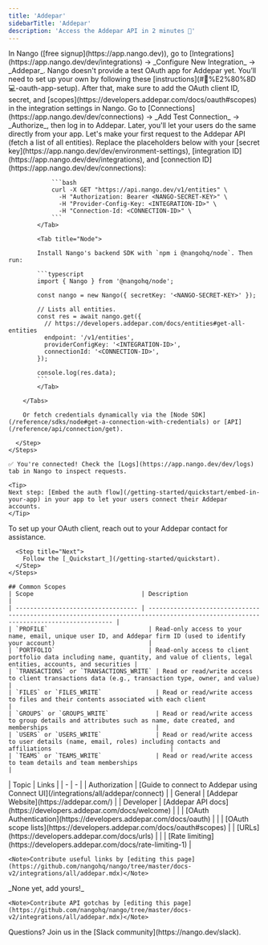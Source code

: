 ```yaml
---
title: 'Addepar'
sidebarTitle: 'Addepar'
description: 'Access the Addepar API in 2 minutes 💨'
---
```


<Tabs>
  <Tab title="🚀 Quickstart">
    <Steps>
      <Step title="Create an integration">
        In Nango ([free signup](https://app.nango.dev)), go to [Integrations](https://app.nango.dev/dev/integrations) -> _Configure New Integration_ -> _Addepar_. Nango doesn't provide a test OAuth app for Addepar yet. You’ll need to set up your own by following these [instructions](#🧑%E2%80%8D💻-oauth-app-setup). After that, make sure to add the OAuth client ID, secret, and [scopes](https://developers.addepar.com/docs/oauth#scopes) in the integration settings in Nango.
      </Step>
      <Step title="Authorize Addepar">
        Go to [Connections](https://app.nango.dev/dev/connections) -> _Add Test Connection_ -> _Authorize_, then log in to Addepar. Later, you'll let your users do the same directly from your app.
      </Step>
      <Step title="Call the Addepar API">
        Let's make your first request to the Addepar API (fetch a list of all entities). Replace the placeholders below with your [secret key](https://app.nango.dev/dev/environment-settings), [integration ID](https://app.nango.dev/dev/integrations), and [connection ID](https://app.nango.dev/dev/connections):
        <Tabs>
            <Tab title="cURL">

                ```bash
                curl -X GET "https://api.nango.dev/v1/entities" \
                  -H "Authorization: Bearer <NANGO-SECRET-KEY>" \
                  -H "Provider-Config-Key: <INTEGRATION-ID>" \
                  -H "Connection-Id: <CONNECTION-ID>" \
                ```
            </Tab>

            <Tab title="Node">

            Install Nango's backend SDK with `npm i @nangohq/node`. Then run:

            ```typescript
            import { Nango } from '@nangohq/node';

            const nango = new Nango({ secretKey: '<NANGO-SECRET-KEY>' });

            // Lists all entities.
            const res = await nango.get({
              // https://developers.addepar.com/docs/entities#get-all-entities
              endpoint: '/v1/entities',
              providerConfigKey: '<INTEGRATION-ID>',
              connectionId: '<CONNECTION-ID>',
            });

            console.log(res.data);
            ```
            </Tab>

        </Tabs>

        Or fetch credentials dynamically via the [Node SDK](/reference/sdks/node#get-a-connection-with-credentials) or [API](/reference/api/connection/get).

      </Step>
    </Steps>

    ✅ You're connected! Check the [Logs](https://app.nango.dev/dev/logs) tab in Nango to inspect requests.

    <Tip>
    Next step: [Embed the auth flow](/getting-started/quickstart/embed-in-your-app) in your app to let your users connect their Addepar accounts.
    </Tip>
  </Tab>
  <Tab title="🧑‍💻 OAuth app setup">
    <Steps>
    <Step title="Setup your OAuth client">
        To set up your OAuth client, reach out to your Addepar contact for assistance.
      </Step>
      
      <Step title="Next">
        Follow the [_Quickstart_](/getting-started/quickstart).
      </Step>
    </Steps>

    ## Common Scopes
    | Scope                              | Description                                                                                                                        |
    | ---------------------------------- | ---------------------------------------------------------------------------------------------------------------------------------- |
    | `PROFILE`                            | Read-only access to your name, email, unique user ID, and Addepar firm ID (used to identify your account)                          |
    | `PORTFOLIO`                          | Read-only access to client portfolio data including name, quantity, and value of clients, legal entities, accounts, and securities |
    | `TRANSACTIONS` or `TRANSACTIONS_WRITE` | Read or read/write access to client transactions data (e.g., transaction type, owner, and value)                                   |
    | `FILES` or `FILES_WRITE`               | Read or read/write access to files and their contents associated with each client                                                  |
    | `GROUPS` or `GROUPS_WRITE`             | Read or read/write access to group details and attributes such as name, date created, and memberships                              |
    | `USERS` or `USERS_WRITE`               | Read or read/write access to user details (name, email, roles) including contacts and affiliations                                 |
    | `TEAMS` or `TEAMS_WRITE`               | Read or read/write access to team details and team memberships                                                                     |


  </Tab>
   <Tab title="🔗 Useful links">
    | Topic | Links | 
    | - | - | 
    | Authorization | [Guide to connect to Addepar using Connect UI](/integrations/all/addepar/connect) |
    | General | [Addepar Website](https://addepar.com/) |
    | Developer | [Addepar API docs](https://developers.addepar.com/docs/welcome) |
    | | [OAuth Authentication](https://developers.addepar.com/docs/oauth) |
    | | [OAuth scope lists](https://developers.addepar.com/docs/oauth#scopes)
    | | [URLs](https://developers.addepar.com/docs/urls) |
    | | [Rate limiting](https://developers.addepar.com/docs/rate-limiting-1) |

    <Note>Contribute useful links by [editing this page](https://github.com/nangohq/nango/tree/master/docs-v2/integrations/all/addepar.mdx)</Note>
  </Tab>
  <Tab title="🚨 API gotchas">
    _None yet, add yours!_

    <Note>Contribute API gotchas by [editing this page](https://github.com/nangohq/nango/tree/master/docs-v2/integrations/all/addepar.mdx)</Note>
  </Tab>
</Tabs>

<Info>
    Questions? Join us in the [Slack community](https://nango.dev/slack).
</Info>